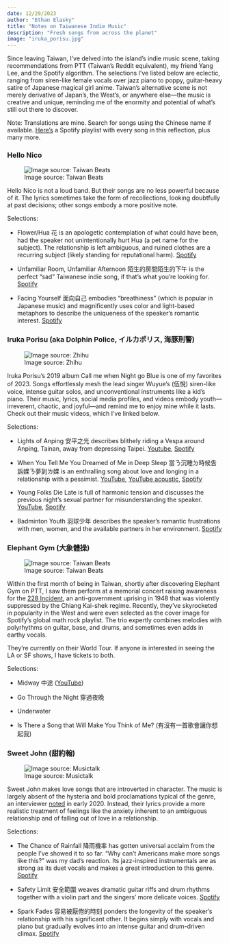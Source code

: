```yaml
---
date: 12/29/2023
author: "Ethan Elasky"
title: "Notes on Taiwanese Indie Music"
description: "Fresh songs from across the planet"
image: "iruka_porisu.jpg"
---
```


Since leaving Taiwan, I've delved into the island's indie music scene, taking recommendations from PTT (Taiwan's Reddit equivalent), my friend Yang Lee, and the Spotify algorithm. The selections I've listed below are eclectic, ranging from siren-like female vocals over jazz piano to poppy, guitar-heavy satire of Japanese magical girl anime. Taiwan's alternative scene is not merely derivative of Japan's, the West's, or anywhere else—the music is creative and unique, reminding me of the enormity and potential of what's still out there to discover.

Note: Translations are mine. Search for songs using the Chinese name if available. [Here's](https://open.spotify.com/playlist/2GTvo88QMO0ohpefCClJI6?si=4d0fc99d1a444252) a Spotify playlist with every song in this reflection, plus many more.

### Hello Nico

![Image source: Taiwan Beats](https://taiwanbeats.tw/wp-content/uploads/2019/11/45292632_2028529947193786_2197073082701578240_o.jpg)

Hello Nico is not a loud band. But their songs are no less powerful because of it. The lyrics sometimes take the form of recollections, looking doubtfully at past decisions; other songs embody a more positive note.

Selections:

- Flower/Hua 花 is an apologetic contemplation of what could have been, had the speaker not unintentionally hurt Hua (a pet name for the subject). The relationship is left ambiguous, and ruined clothes are a recurring subject (likely standing for reputational harm). [Spotify](https://open.spotify.com/track/3wsrAPGfAsFOPwsU46l5Vm?si=9a68958947b24fbe)

- Unfamiliar Room, Unfamiliar Afternoon 陌生的房間陌生的下午 is the perfect "sad" Taiwanese indie song, if that's what you're looking for. [Spotify](https://open.spotify.com/track/31BGdCvAt3SNBzgtDbEqRg?si=a7b5d542e491472b)

- Facing Yourself 面向自己 embodies "breathiness" (which is popular in Japanese music) and magnificently uses color and light-based metaphors to describe the uniqueness of the speaker's romantic interest. [Spotify](https://open.spotify.com/track/0JhpzFv4v5wVnu2rZCMn5h?si=83c4e1c3714142bb)


### Iruka Porisu (aka Dolphin Police, イルカポリス, 海豚刑警)

![Image source: Zhihu](https://pica.zhimg.com/v2-2eaa033fb89741f7258a82d4dd609835_r.jpg?source=172ae18b)

Iruka Porisu's 2019 album Call me when Night go Blue is one of my favorites of 2023. Songs effortlessly mesh the lead singer Wuyue's (伍悅) siren-like voice, intense guitar solos, and unconventional instruments like a kid's piano. Their music, lyrics, social media profiles, and videos embody youth—irreverent, chaotic, and joyful—and remind me to enjoy mine while it lasts. Check out their music videos, which I've linked below.

Selections:

- Lights of Anping 安平之光 describes blithely riding a Vespa around Anping, Tainan, away from depressing Taipei. [Youtube](https://youtu.be/ZrpZB8-VBD0?si=i67yOTFIXKyImhOV), [Spotify](https://open.spotify.com/track/5vW8NkquQ1WgJUtyS7pwJx?si=35d1a9a8b5e5410e)

- When You Tell Me You Dreamed of Me in Deep Sleep 當ㄋ沉睡ㄉ時候告訴婐ㄋ夢到ㄌ婐 is an enthralling song about love and longing in a relationship with a pessimist. [YouTube](https://www.youtube.com/watch?v=4v_qdAXu5p4), [YouTube acoustic](https://www.youtube.com/watch?v=hgt9UkQz6k8), [Spotify](https://open.spotify.com/track/3zLdMtVS1ku6ACHDGy1oXi?si=49f9e896380b4810)

- Young Folks Die Late is full of harmonic tension and discusses the previous night's sexual partner for misunderstanding the speaker. [YouTube](https://youtu.be/q8I0Ahl2y2c?si=EHAi2UMomAPkWDI_), [Spotify](https://open.spotify.com/track/4olMBqpE3xKbmgc4s2WOGl?si=cde8c30b53d84347)

- Badminton Youth 羽球少年 describes the speaker's romantic frustrations with men, women, and the available partners in her environment. [Spotify](https://open.spotify.com/track/7rAMxhio3gkeUzn5HoUMmo?si=c265f9962485465d)


### Elephant Gym (大象體操)

![Image source: Taiwan Beats](https://taiwanbeats.tw/wp-content/uploads/2021/11/IMG2875-768x512.jpeg)

Within the first month of being in Taiwan, shortly after discovering Elephant Gym on PTT, I saw them perform at a memorial concert raising awareness for the [228 Incident](https://en.wikipedia.org/wiki/February_28_incident), an anti-government uprising in 1948 that was violently suppressed by the Chiang Kai-shek regime. Recently, they've skyrocketed in popularity in the West and were even selected as the cover image for Spotify's global math rock playlist. The trio expertly combines melodies with polyrhythms on guitar, base, and drums, and sometimes even adds in earthy vocals.

They're currently on their World Tour. If anyone is interested in seeing the LA or SF shows, I have tickets to both. 

Selections:

- Midway 中途 ([YouTube](https://youtu.be/lIBGM7uYNfs?si=sM4v9DGttOfisL97))

- Go Through the Night 穿過夜晚

- Underwater

- Is There a Song that Will Make You Think of Me? (有沒有一首歌會讓你想起我)



###  Sweet John (甜約翰)

![Image source: Musictalk](https://static.wixstatic.com/media/2e9a39_dbd3566003094ef48600d4b4422780fb~mv2_d_5472_3648_s_4_2.jpg/v1/fill/w_1752,h_1142,al_c,q_90,usm_0.66_1.00_0.01/2e9a39_dbd3566003094ef48600d4b4422780fb~mv2_d_5472_3648_s_4_2.webp)

Sweet John makes love songs that are introverted in character. The music is largely absent of the hysteria and bold proclamations typical of the genre, an interviewer [noted](https://blog.pinkoi.com/tw/interviews/jq6mlq8h/) in early 2020. Instead, their lyrics provide a more realistic treatment of feelings like the anxiety inherent to an ambiguous relationship and of falling out of love in a relationship.

Selections:

- The Chance of Rainfall 降雨機率 has gotten universal acclaim from the people I've showed it to so far. "Why can't Americans make more songs like this?" was my dad's reaction. Its jazz-inspired instrumentals are as strong as its duet vocals and makes a great introduction to this genre. [Spotify](https://open.spotify.com/track/3OS5IhOdUFyXzhZvuNCjgN?si=6255da935ca5460e)

- Safety Limit 安全範圍 weaves dramatic guitar riffs and drum rhythms together with a violin part and the singers' more delicate voices. [Spotify](https://open.spotify.com/track/0TMkc0N4NlnaEC6HlLPqpf?si=92098712a22540c1)

- Spark Fades 容易被厭倦的時刻 ponders the longevity of the speaker's relationship with his significant other. It begins simply with vocals and piano but gradually evolves into an intense guitar and drum-driven climax. [Spotify](https://open.spotify.com/track/1LYdQTvJRRYlkj7hZq0VVT?si=8576b617473a4b07)
